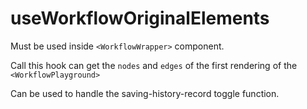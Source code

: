 
# useWorkflowOriginalElements

Must be used inside `<WorkflowWrapper>` component.

Call this hook can get the `nodes` and `edges` of the first rendering of the `<WorkflowPlayground>`

Can be used to handle the saving-history-record toggle function.
